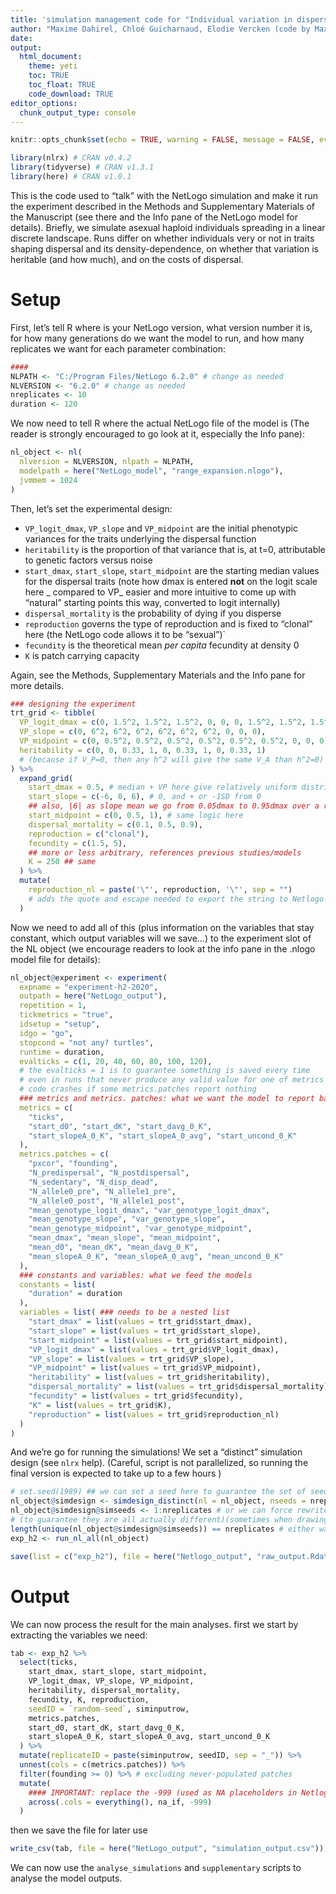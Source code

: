 ```yaml
---
title: 'simulation management code for "Individual variation in dispersal, and its sources, shape the fate of pushed vs. pulled range expansions"'
author: "Maxime Dahirel, Chloé Guicharnaud, Elodie Vercken (code by Maxime Dahirel and Chloé Guicharnaud)"
date:
output:
  html_document:
    theme: yeti
    toc: TRUE
    toc_float: TRUE
    code_download: TRUE
editor_options:
  chunk_output_type: console
---
```


```r
knitr::opts_chunk$set(echo = TRUE, warning = FALSE, message = FALSE, eval = FALSE)
```

```r
library(nlrx) # CRAN v0.4.2
library(tidyverse) # CRAN v1.3.1
library(here) # CRAN v1.0.1
```

This is the code used to "talk" with the NetLogo simulation and make it run the experiment described in the Methods and Supplementary Materials of the Manuscript (see there and the Info pane of the NetLogo model for details). Briefly, we simulate asexual haploid individuals spreading in a linear discrete landscape. Runs differ on whether individuals very or not in traits shaping dispersal and its density-dependence, on whether that variation is heritable (and how much), and on the costs of dispersal.

# Setup

First, let's tell R where is your NetLogo version, what version number it is, for how many generations do we want the model to run, and how many replicates we want for each parameter combination:

```r
####
NLPATH <- "C:/Program Files/NetLogo 6.2.0" # change as needed
NLVERSION <- "6.2.0" # change as needed
nreplicates <- 10
duration <- 120
```

We now need to tell R where the actual NetLogo file of the model is (The reader is strongly encouraged to go look at it, especially the Info pane):

```r
nl_object <- nl(
  nlversion = NLVERSION, nlpath = NLPATH,
  modelpath = here("NetLogo_model", "range_expansion.nlogo"),
  jvmmem = 1024
)
```

Then, let's set the experimental design:

- `VP_logit_dmax`, `VP_slope` and `VP_midpoint` are the initial phenotypic variances for the traits underlying the dispersal function
- `heritability` is the proportion of that variance that is, at t=0, attributable to genetic factors versus noise
- `start_dmax`, `start_slope`, `start_midpoint` are the starting median values for the dispersal traits (note how dmax is entered **not** on the logit scale here _ compared to VP_ easier and more intuitive to come up with "natural" starting points this way, converted to logit internally)
- `dispersal_mortality` is the probability of dying if you disperse 
- `reproduction` governs the type of reproduction and is fixed to "clonal" here (the NetLogo code allows it to be "sexual")`
- `fecundity` is the theoretical mean *per capita* fecundity at density 0
- `K` is patch carrying capacity

Again, see the Methods, Supplementary Materials and the Info pane for more details.

```r
### designing the experiment
trt_grid <- tibble(
  VP_logit_dmax = c(0, 1.5^2, 1.5^2, 1.5^2, 0, 0, 0, 1.5^2, 1.5^2, 1.5^2),
  VP_slope = c(0, 6^2, 6^2, 6^2, 6^2, 6^2, 6^2, 0, 0, 0),
  VP_midpoint = c(0, 0.5^2, 0.5^2, 0.5^2, 0.5^2, 0.5^2, 0.5^2, 0, 0, 0),
  heritability = c(0, 0, 0.33, 1, 0, 0.33, 1, 0, 0.33, 1)
  # (because if V_P=0, then any h^2 will give the same V_A than h^2=0)
) %>%
  expand_grid(
    start_dmax = 0.5, # median + VP here give relatively uniform distri over ]0-1[
    start_slope = c(-6, 0, 6), # 0, and + or -1SD from 0
    ## also, |6| as slope mean we go from 0.05dmax to 0.95dmax over a range of K centred on midpoint
    start_midpoint = c(0, 0.5, 1), # same logic here
    dispersal_mortality = c(0.1, 0.5, 0.9),
    reproduction = c("clonal"),
    fecundity = c(1.5, 5),
    ## more or less arbitrary, references previous studies/models
    K = 250 ## same
  ) %>%
  mutate(
    reproduction_nl = paste('\"', reproduction, '\"', sep = "")
    # adds the quote and escape needed to export the string to Netlogo
  )
```

Now we need to add all of this (plus information on the variables that stay constant, which output variables will we save...) to the experiment slot of the NL object (we encourage readers to look at the info pane in the .nlogo model file for details):

```r

nl_object@experiment <- experiment(
  expname = "experiment-h2-2020",
  outpath = here("NetLogo_output"),
  repetition = 1,
  tickmetrics = "true",
  idsetup = "setup",
  idgo = "go",
  stopcond = "not any? turtles",
  runtime = duration,
  evalticks = c(1, 20, 40, 60, 80, 100, 120),
  # the evalticks = 1 is to guarantee something is saved every time
  # even in runs that never produce any valid value for one of metrics
  # code crashes if some metrics.patches report nothing
  ### metrics and metrics. patches: what we want the model to report back
  metrics = c(
    "ticks",
    "start_d0", "start_dK", "start_davg_0_K",
    "start_slopeA_0_K", "start_slopeA_0_avg", "start_uncond_0_K"
  ),
  metrics.patches = c(
    "pxcor", "founding",
    "N_predispersal", "N_postdispersal",
    "N_sedentary", "N_disp_dead",
    "N_allele0_pre", "N_allele1_pre",
    "N_allele0_post", "N_allele1_post",
    "mean_genotype_logit_dmax", "var_genotype_logit_dmax",
    "mean_genotype_slope", "var_genotype_slope",
    "mean_genotype_midpoint", "var_genotype_midpoint",
    "mean_dmax", "mean_slope", "mean_midpoint",
    "mean_d0", "mean_dK", "mean_davg_0_K",
    "mean_slopeA_0_K", "mean_slopeA_0_avg", "mean_uncond_0_K"
  ),
  ### constants and variables: what we feed the models
  constants = list(
    "duration" = duration
  ),
  variables = list( ### needs to be a nested list
    "start_dmax" = list(values = trt_grid$start_dmax),
    "start_slope" = list(values = trt_grid$start_slope),
    "start_midpoint" = list(values = trt_grid$start_midpoint),
    "VP_logit_dmax" = list(values = trt_grid$VP_logit_dmax),
    "VP_slope" = list(values = trt_grid$VP_slope),
    "VP_midpoint" = list(values = trt_grid$VP_midpoint),
    "heritability" = list(values = trt_grid$heritability),
    "dispersal_mortality" = list(values = trt_grid$dispersal_mortality),
    "fecundity" = list(values = trt_grid$fecundity),
    "K" = list(values = trt_grid$K),
    "reproduction" = list(values = trt_grid$reproduction_nl)
  )
)
```


And we're go for running the simulations! We set a "distinct" simulation design (see `nlrx` help).
(Careful, script is not parallelized, so running the final version is expected to take up to a few hours <!-- about 20 hours on my laptop-->)

```r

# set.seed(1989) ## we can set a seed here to guarantee the set of seeds selected below in nseeds is the same everytime
nl_object@simdesign <- simdesign_distinct(nl = nl_object, nseeds = nreplicates)
nl_object@simdesign@simseeds <- 1:nreplicates # or we can force rewrite the nseeds here
# (to guarantee they are all actually different)(sometimes when drawing seeds at random you will have duplicates when you don't want to)
length(unique(nl_object@simdesign@simseeds)) == nreplicates # either way, check that all generated seeds are different
exp_h2 <- run_nl_all(nl_object)

save(list = c("exp_h2"), file = here("Netlogo_output", "raw_output.Rdata"))
```

# Output

We can now process the result for the main analyses. first we start by extracting the variables we need:

```r
tab <- exp_h2 %>%
  select(ticks,
    start_dmax, start_slope, start_midpoint,
    VP_logit_dmax, VP_slope, VP_midpoint,
    heritability, dispersal_mortality,
    fecundity, K, reproduction,
    seedID = `random-seed`, siminputrow,
    metrics.patches,
    start_d0, start_dK, start_davg_0_K,
    start_slopeA_0_K, start_slopeA_0_avg, start_uncond_0_K
  ) %>%
  mutate(replicateID = paste(siminputrow, seedID, sep = "_")) %>%
  unnest(cols = c(metrics.patches)) %>%
  filter(founding >= 0) %>% # excluding never-populated patches
  mutate(
    #### IMPORTANT: replace the -999 (used as NA placeholders in Netlogo model) by actual NAs
    across(.cols = everything(), na_if, -999)
  )
```

then we save the file for later use

```r
write_csv(tab, file = here("NetLogo_output", "simulation_output.csv"))
```

We can now use the `analyse_simulations` and `supplementary` scripts to analyse the model outputs.
